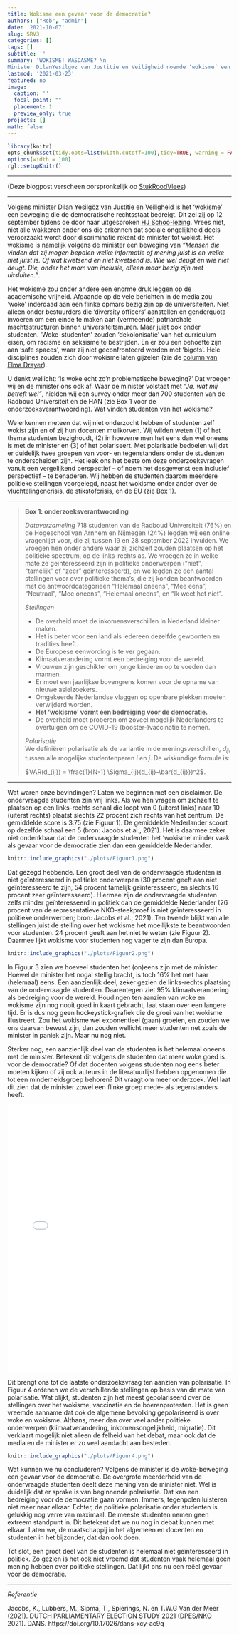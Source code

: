 ```yaml
---
title: Wokisme een gevaar voor de democratie?
authors: ["Rob", "admin"]
date: '2021-10-07'
slug: SRV3
categories: []
tags: []
subtitle: ''
summary: 'WOKISME! WASDASME? \n
Minister DilanYesilgoz van Justitie en Veiligheid noemde ‘wokisme’ een bedreiging voor de democratie? Ons onderzoek laat zien dat een grote groep studenten van de Radboud Universiteit het met haar/hen eens is. Houdingen over wokisme leggen bovendien een sterke mate van polarisatie bloot. Toch, het echte gevaar voor de democratie is dat studenten maar amper geïnteresseerd zijn in politiek. Lees verder voor meer nuance ...'
lastmod: '2021-03-23'
featured: no
image: 
  caption: ''
  focal_point: ""
  placement: 1
  preview_only: true
projects: []
math: false
---
```



   
```r
library(knitr)
opts_chunk$set(tidy.opts=list(width.cutoff=100),tidy=TRUE, warning = FALSE, message = FALSE,comment = "#>", cache=TRUE, class.source=c("test"), class.output=c("test2"), echo=FALSE)
options(width = 100)
rgl::setupKnitr()
```


----

(Deze blogpost verscheen oorspronkelijk op [StukRoodVlees](https://stukroodvlees.nl/vinden-studenten-wokisme-een-gevaar-voor-de-democratie/))

---  



Volgens minister Dilan Yesilgöz van Justitie en Veiligheid is het ‘wokisme’ een beweging die de democratische rechtsstaat bedreigt. Dit zei zij op 12 september tijdens de door haar uitgesproken [HJ Schoo-lezing](https://www.vvd.nl/hj-schoo-lezing-door-dilan-yesilgoz-zegerius/). Vrees niet, niet alle wakkeren onder ons die erkennen dat sociale ongelijkheid deels veroorzaakt wordt door discriminatie rekent de minister tot wokist. Het wokisme is namelijk volgens de minister een beweging van *“Mensen die vinden dat zij mogen bepalen welke informatie of mening juist is en welke niet juist is. Of wat kwetsend en niet kwetsend is. Wie wel deugt en wie niet deugt. Die, onder het mom van inclusie, alleen maar bezig zijn met uitsluiten.”*.  

Het wokisme zou onder andere een enorme druk leggen op de academische vrijheid. Afgaande op de vele berichten in de media zou ‘woke’ inderdaad aan een flinke opmars bezig zijn op de universiteiten. Niet alleen onder bestuurders die ‘diversity officers’ aanstellen en genderquota invoeren om een einde te maken aan (vermeende) patriarchale machtsstructuren binnen universiteitsmuren. Maar juist ook onder studenten. ‘Woke-studenten’ zouden ‘dekolonisatie’ van het curriculum eisen, om racisme en seksisme te bestrijden. En er zou een behoefte zijn aan ‘safe spaces’, waar zij niet geconfronteerd worden met ‘bigots’. Hele disciplines zouden zich door wokisme laten gijzelen (zie de [column van Elma Drayer](https://www.volkskrant.nl/columns-opinie/waarom-geheimzinnig-doen-over-de-culturele-gijzeling-door-het-wokisme~b047aae6/)).  

U denkt wellicht: ‘Is woke echt zo’n problematische beweging?’ Dat vroegen wij en de minister ons ook af. Waar de minister volstaat met *“Ja, wat mij betreft wel”*, hielden wij een survey onder meer dan 700 studenten van de Radboud Universiteit en de HAN (zie Box 1 voor de onderzoeksverantwoording). Wat vinden studenten van het wokisme?  

We erkennen meteen dat wij niet onderzocht hebben of studenten zelf wokist zijn en of zij hun docenten muilkorven. Wij wilden weten (1) of het thema studenten bezighoudt, (2) in hoeverre men het eens dan wel oneens is met de minister en (3) of het polariseert. Met polarisatie bedoelen wij dat er duidelijk twee groepen van voor- en tegenstanders onder de studenten te onderscheiden zijn. Het leek ons het beste om deze onderzoeksvragen vanuit een vergelijkend perspectief – of noem het desgewenst een inclusief perspectief – te benaderen. Wij hebben de studenten daarom meerdere politieke stellingen voorgelegd, naast het wokisme onder ander over de vluchtelingencrisis, de stikstofcrisis, en de EU (zie Box 1).   

---  

> **Box 1: onderzoeksverantwoording**
>
> *Dataverzameling* 
718 studenten van de Radboud Universiteit (76%) en de Hogeschool van Arnhem en Nijmegen (24%) legden wij een online vragenlijst voor, die zij tussen 19 en 28 september 2022 invulden. We vroegen hen onder andere waar zij zichzelf zouden plaatsen op het politieke spectrum, op de links-rechts as. We vroegen ze in welke mate ze geïnteresseerd zijn in politieke onderwerpen (“niet”, “tamelijk” of “zeer” geïnteresseerd), en we legden ze een aantal stellingen voor over politieke thema’s, die zij konden beantwoorden met de antwoordcategorieën “Helemaal oneens”, “Mee eens”, “Neutraal”, “Mee oneens”, “Helemaal oneens”, en “Ik weet het niet”. 
>
> *Stellingen* 
> 
* De overheid moet de inkomensverschillen in Nederland kleiner maken.  
* Het is beter voor een land als iedereen dezelfde gewoonten en tradities heeft.  
* De Europese eenwording is te ver gegaan.  
* Klimaatverandering vormt een bedreiging voor de wereld.  
* Vrouwen zijn geschikter om jonge kinderen op te voeden dan mannen.
* Er moet een jaarlijkse bovengrens komen voor de opname van nieuwe asielzoekers.  
* Omgekeerde Nederlandse vlaggen op openbare plekken moeten verwijderd worden. 
* **Het ‘wokisme’ vormt een bedreiging voor de democratie.**  
* De overheid moet proberen om zoveel mogelijk Nederlanders te overtuigen om de COVID-19 (booster-)vaccinatie te nemen.  
>
> *Polarisatie*   
> We definiëren polarisatie als de variantie in de meningsverschillen, $d_{ij}$, tussen alle mogelijke studentenparen *i* en *j*. De wiskundige formule is:  
>
> $VAR(d_{ij}) = \frac{1}{N-1} \Sigma_{ij}(d_{ij}-\bar{d_{ij}})^2$.
 
---  


Wat waren onze bevindingen? Laten we beginnen met een disclaimer. De ondervraagde studenten zijn vrij links. Als we hen vragen om zichzelf te plaatsen op een links-rechts schaal die loopt van 0 (uiterst links) naar 10 (uiterst rechts) plaatst slechts 22 procent zich rechts van het centrum. De gemiddelde score is 3.75 (zie Figuur 1). De gemiddelde Nederlander scoort op dezelfde schaal een 5 (bron: Jacobs et al., 2021). Het is daarmee zeker niet ondenkbaar dat de ondervraagde studenten het ‘wokisme’ minder vaak als gevaar voor de democratie zien dan een gemiddelde Nederlander.  

```r
knitr::include_graphics("./plots/Figuur1.png")
```



Dat gezegd hebbende. Een groot deel van de ondervraagde studenten is niet geïnteresseerd in politieke onderwerpen (30 procent geeft aan niet geïnteresseerd te zijn, 54 procent tamelijk geïnteresseerd, en slechts 16 procent zeer geïnteresseerd). Hiermee zijn de ondervraagde studenten zelfs minder geïnteresseerd in politiek dan de gemiddelde Nederlander (26 procent van de representatieve NKO-steekproef is niet geïnteresseerd in politieke onderwerpen; bron: Jacobs et al., 2021). Ten tweede blijkt van alle stellingen juist de stelling over het wokisme het moeilijkste te beantwoorden voor studenten. 24 procent geeft aan het niet te weten (zie Figuur 2). Daarmee lijkt wokisme voor studenten nog vager te zijn dan Europa.  

```r
knitr::include_graphics("./plots/Figuur2.png")
```


In Figuur 3 zien we hoeveel studenten het (on)eens zijn met de minister. Hoewel de minister het nogal stellig bracht, is toch 16% het met haar (helemaal) eens. Een aanzienlijk deel, zeker gezien de links-rechts plaatsing van de ondervraagde studenten. Daarentegen ziet 95% klimaatverandering als bedreiging voor de wereld. Houdingen ten aanzien van woke en wokisme zijn nog nooit goed in kaart gebracht, laat staan over een langere tijd. Er is dus nog geen hockeystick-grafiek die de groei van het wokisme illustreert. Zou het wokisme wel exponentieel (gaan) groeien, en zouden we ons daarvan bewust zijn, dan zouden wellicht meer studenten net zoals de minister in paniek zijn. Maar nu nog niet.  

Sterker nog, een aanzienlijk deel van de studenten is het helemaal oneens met de minister. Betekent dit volgens de studenten dat meer woke goed is voor de democratie? Of dat docenten volgens studenten nog eens beter moeten kijken of zij ook auteurs in de literatuurlijst hebben opgenomen die tot een minderheidsgroep behoren? Dit vraagt om meer onderzoek. Wel laat dit zien dat de minister zowel een flinke groep mede- als tegenstanders heeft.  

<iframe width="100%" height="600" src="./plots/Figuur3.html" frameborder="0" allow="accelerometer; autoplay; clipboard-write; encrypted-media; gyroscope; picture-in-picture" allowfullscreen=TRUE></iframe>
  
  
Dit brengt ons tot de laatste onderzoeksvraag ten aanzien van polarisatie. In Figuur 4 ordenen we de verschillende stellingen op basis van de mate van polarisatie. Wat blijkt, studenten zijn het meest gepolariseerd over de stellingen over het wokisme, vaccinatie en de boerenprotesten. Het is geen vreemde aanname dat ook de algemene bevolking gepolariseerd is over woke en wokisme. Althans, meer dan over veel ander politieke onderwerpen (klimaatverandering, inkomensongelijkheid, migratie). Dit verklaart mogelijk niet alleen de felheid van het debat, maar ook dat de media en de minister er zo veel aandacht aan besteden.  

```r
knitr::include_graphics("./plots/Figuur4.png")
```

Wat kunnen we nu concluderen? Volgens de minister is de woke-beweging een gevaar voor de democratie. De overgrote meerderheid van de ondervraagde studenten deelt deze mening van de minister niet. Wel is duidelijk dat er sprake is van beginnende polarisatie. Dat kan een bedreiging voor de democratie gaan vormen. Immers, tegenpolen luisteren niet meer naar elkaar. Echter, de politieke polarisatie onder studenten is gelukkig nog verre van maximaal. De meeste studenten nemen geen extreem standpunt in. Dit betekent dat we nu nog in debat kunnen met elkaar. Laten we, de maatschappij in het algemeen en docenten en studenten in het bijzonder, dat dan ook doen.  

Tot slot, een groot deel van de studenten is helemaal niet geïnteresseerd in politiek. Zo gezien is het ook niet vreemd dat studenten vaak helemaal geen mening hebben over politieke stellingen. Dat lijkt ons nu een reëel gevaar voor de democratie.  

  
---   

*Referentie* 

Jacobs, K., Lubbers, M., Sipma, T., Spierings, N. en T.W.G Van der Meer (2021). DUTCH PARLIAMENTARY ELECTION STUDY 2021 (DPES/NKO 2021). DANS. https://doi.org/10.17026/dans-xcy-ac9q   




